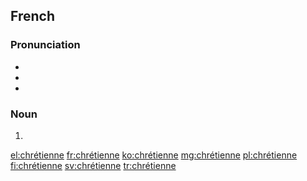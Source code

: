 ==French==

===Pronunciation===
* {{IPA|/kʁetjɛn/|lang=fr}}
* {{rhymes|ɛn|lang=fr}}
* {{homophones|chrétienne|lang=fr}}

===Noun===
{{fr-noun|f|m=chrétien}}

# {{feminine of|chrétien|lang=fr}}

[[el:chrétienne]]
[[fr:chrétienne]]
[[ko:chrétienne]]
[[mg:chrétienne]]
[[pl:chrétienne]]
[[fi:chrétienne]]
[[sv:chrétienne]]
[[tr:chrétienne]]